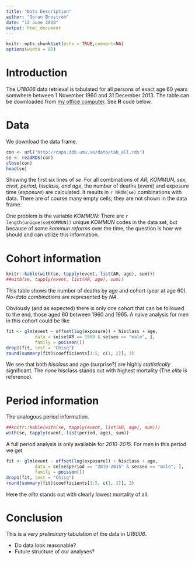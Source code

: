 ```yaml
---
title: "Data Description"
author: "Göran Broström"
date: "12 June 2018"
output: html_document
---
```


```r
knitr::opts_chunk$set(echo = TRUE,comment=NA)
options(width = 90)
```

# Introduction

The *U18006* data retrieval is tabulated for all persons of exact age 60 years somwhere between 1 November 1960 and 31 December 2013. The table can be downloaded from [my office computer](http://capa.ddb.umu.se). See **R** code below.

# Data

We download the data frame.

```r
con <- url("http://capa.ddb.umu.se/data/tab_all.rds")
se <- readRDS(con)
close(con)
head(se)
```
Showing the first six lines of *se*. For all combinations of *AR, KOMMUN, sex, civst, period, hisclass, and age*, the number of deaths (*event*) and exposure time (*exposure*) are calculated. It results in `r NROW(se)` combinations with data. There are of course many empty cells; they are not shown in the data frame.

One problem is the variable *KOMMUN*: There are `r length(unique(se$KOMMUN))` unique *KOMMUN* codes in the data set, but because of some *kommun reforms* over the time, the question is how we should and can utilize this information.

# Cohort information

```r
knitr::kable(with(se, tapply(event, list(AR, age), sum)))
##with(se, tapply(event, list(AR, age), sum))
```

This table shows the number of deaths by age and cohort (year at age 60). *No-data combinations* are represented by *NA*.

Obviously (and as expected) there is only one cohort that can be followed to the end, those aged 60 between 1960 and 1965. A naive analysis for men in this cohort could be like

```r
fit <- glm(event ~ offset(log(exposure)) + hisclass + age,
           data = se[se$AR == 1960 & se$sex == "male", ], 
           family = poisson())
drop1(fit, test = "Chisq")
round(summary(fit)$coefficients[1:5, c(1, 2)], 3)
```
We see that both *hisclass* and age (surprise?) are highly *statistically* significant. The *none* hisclass stands out with highest mortality (The *elite* is reference). 

# Period information

The analogous period information.

```r
##knitr::kable(with(se, tapply(event, list(AR, age), sum)))
with(se, tapply(event, list(period, age), sum))
```

A full period analysis is only available for *2010-2015*. For men in this period we get

```r
fit <- glm(event ~ offset(log(exposure)) + hisclass + age,
           data = se[se$period == "2010-2015" & se$sex == "male", ], 
           family = poisson())
drop1(fit, test = "Chisq")
round(summary(fit)$coefficients[1:5, c(1, 2)], 3)
```

Here the *elite* stands out with clearly lowest mortality of all.

# Conclusion

This is a *very preliminary* tabulation of the data in *U18006*. 

*   Do data look reasonable?
*   Future structure of our analyses?